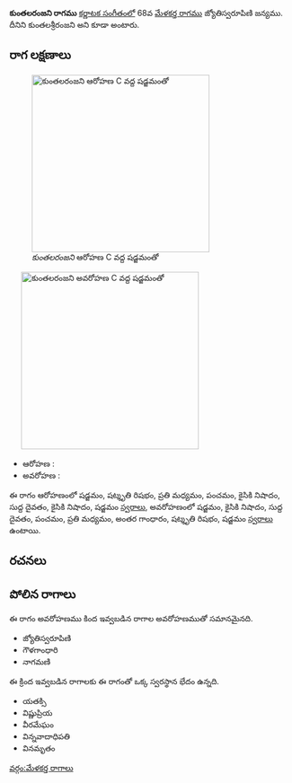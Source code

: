 {{Infobox ragam
	| name          	= కుంతలరంజని
	| synonym	    	= కుంతలశ్రీరంజని
	| mela          	= 
	| chakra        	= 
	| janaka        	= 
	| type          	= షడవ-సంపూర్ణ
	| arohanam      	= {{svaraC|S|R3|M2|P|N2|D1|N2|S'}} 
	| avarohanam    	= {{svaraC|S'|N2|D1|P|M2|G3|R3|S}}
	| jeeva         	=
	| chhaya        	=
	| nyasa         	=
	| vishesha      	= 
	| equivalent  		= 
}}
{{కర్ణాటక సంగీత రాగాలు}}
'''కుంతలరంజని రాగము''' [[కర్ణాటక సంగీతం]]లో 68వ [[మేళకర్త రాగము]] జ్యోతిస్వరూపిణి జన్యము. దీనిని కుంతలశ్రీరంజని అని కూడా అంటారు.


==రాగ లక్షణాలు==
[[Image:kuntalaranjani_ar_kb2wiki.png|thumb|right|316px|''కుంతలరంజని'' ఆరోహణ C వద్ద షడ్జమంతో]]
	[[Image:kuntalaranjani_av_kb2wiki.png|thumb|right|316px|''కుంతలరంజని'' అవరోహణ C వద్ద షడ్జమంతో]]

* ఆరోహణ : {{svaraC|S|R3|M2|P|N2|D1|N2|S'}} 
* అవరోహణ : {{svaraC|S'|N2|D1|P|M2|G3|R3|S}}

ఈ రాగం ఆరోహణంలో షడ్జమం, షట్శృతి రిషభం, ప్రతి మధ్యమం, పంచమం, కైసికి నిషాదం, సుద్ద దైవతం, కైసికి నిషాదం, షడ్జమం [[స్వరాలు]], అవరోహణంలో షడ్జమం, కైసికి నిషాదం, సుద్ద దైవతం, పంచమం, ప్రతి మధ్యమం, అంతర గాంధారం, షట్శృతి రిషభం, షడ్జమం [[స్వరాలు]] ఉంటాయి.

==రచనలు==



==పోలిన రాగాలు==
ఈ రాగం అవరోహణము కింద ఇవ్వబడిన రాగాల అవరోహణముతో సమానమైనది.
* జ్యోతిస్వరూపిణి
* గౌళగాంధారి
* నాగమణి

ఈ క్రింద ఇవ్వబడిన రాగాలకు ఈ రాగంతో ఒక్క స్వరస్థాన భేదం ఉన్నది.
* యతక్సి
* విష్ణుప్రియ
* వీరమేఘం
* విన్నవాదాధిపతి
* వినమృతం



[[వర్గం:మేళకర్త రాగాలు]]